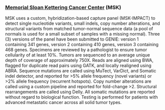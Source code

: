 ### [Memorial Sloan Kettering Cancer Center](https://www.mskcc.org/) (MSK)

MSK uses a custom, hybridization-based capture panel (MSK-IMPACT) to detect single nucleotide variants, small indels, copy number alterations, and structural variants from matched tumor-normal sequence data (a pool of normals is used for a small subset of samples with a missing normal). Three (3) versions of the panel have been submitted to GENIE: version 1 containing 341 genes, version 2 containing 410 genes, version 3 containing 468 genes. Specimens are reviewed by a pathologist to ensure tumor cellularity of at least 10%. Tumors are sequenced to an average unique depth of coverage of approximately 750X. Reads are aligned using BWA, flagged for duplicate read pairs using GATK, and locally realigned using ABRA. Sequence mutations are called using MuTect, VarDict, and Somatic indel detector, and reported for \>5% allele frequency (novel variants) or \>2% allele frequency (recurrent hotspots). Copy number alterations are called using a custom pipeline and reported for fold-change \>2. Structural rearrangements are called using Delly. All somatic mutations are reported without regard to biological function. Testing is performed for patients with advanced metastatic cancer across all solid tumor types.
